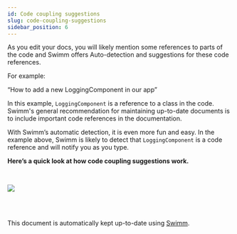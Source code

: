 ```yaml
---
id: Code coupling suggestions
slug: code-coupling-suggestions
sidebar_position: 6
---
```


As you edit your docs, you will likely mention some references to parts of the code and Swimm offers Auto-detection and suggestions for these code references.

For example:

“How to add a new LoggingComponent in our app”

In this example, `LoggingComponent` is a reference to a class in the code. Swimm's general recommendation for maintaining up-to-date documents is to include important code references in the documentation.

With Swimm’s automatic detection, it is even more fun and easy. In the example above, Swimm is likely to detect that `LoggingComponent` is a code reference and will notify you as you type.

**Here’s a quick look at how code coupling suggestions work.**

<br/>

![](../../static/img/Features6.gif)

<br/>

<br/>

This document is automatically kept up-to-date using [Swimm](https://swimm.io).

